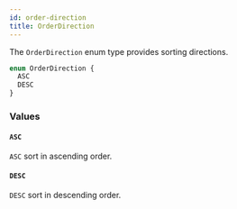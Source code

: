 ```yaml
---
id: order-direction
title: OrderDirection
---
```



The `OrderDirection` enum type provides sorting directions.

```graphql
enum OrderDirection {
  ASC
  DESC
}
```


### Values

#### `ASC` 

`ASC` sort in ascending order.


#### `DESC` 

`DESC` sort in descending order.





